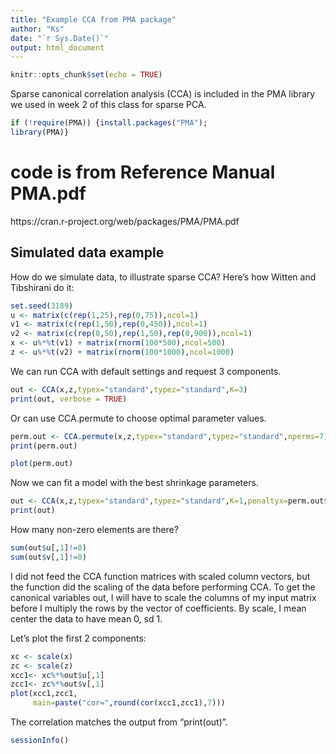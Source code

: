 ```yaml
---
title: "Example CCA from PMA package"
author: "Ks"
date: "`r Sys.Date()`"
output: html_document
---
```


```r
knitr::opts_chunk$set(echo = TRUE)
```

Sparse canonical correlation analysis (CCA) is included in the PMA library we used in week 2 of this class for sparse PCA.

```r
if (!require(PMA)) {install.packages("PMA"); 
library(PMA)}
```

# code is from Reference Manual PMA.pdf
https://cran.r-project.org/web/packages/PMA/PMA.pdf


## Simulated data example

How do we simulate data, to illustrate sparse CCA? Here's how Witten and Tibshirani do it:

```r
set.seed(3189)
u <- matrix(c(rep(1,25),rep(0,75)),ncol=1)
v1 <- matrix(c(rep(1,50),rep(0,450)),ncol=1)
v2 <- matrix(c(rep(0,50),rep(1,50),rep(0,900)),ncol=1)
x <- u%*%t(v1) + matrix(rnorm(100*500),ncol=500)
z <- u%*%t(v2) + matrix(rnorm(100*1000),ncol=1000)
```


We can run CCA with default settings and request 3 components.
```r
out <- CCA(x,z,typex="standard",typez="standard",K=3)
print(out, verbose = TRUE) 
```



Or can use CCA.permute to choose optimal parameter values.

```r
perm.out <- CCA.permute(x,z,typex="standard",typez="standard",nperms=7)
print(perm.out)
```

```r
plot(perm.out)
```

Now we can fit a model with the best shrinkage parameters.

```r
out <- CCA(x,z,typex="standard",typez="standard",K=1,penaltyx=perm.out$bestpenaltyx,penaltyz=perm.out$bestpenaltyz, v=perm.out$v.init)
print(out)
```


How many non-zero elements are there?
```r
sum(out$u[,1]!=0)
sum(out$v[,1]!=0)
```

I did not feed the CCA function matrices with scaled column vectors, but the function did the scaling of the data before performing CCA. To get the canonical variables out, I will have to scale the columns of my input matrix before I multiply the rows by the vector of coefficients. By scale, I mean center the data to have mean 0, sd 1.

Let's plot the first 2 components:
```r
xc <- scale(x)
zc <- scale(z)
xcc1<- xc%*%out$u[,1]
zcc1<- zc%*%out$v[,1]
plot(xcc1,zcc1,
     main=paste("cor=",round(cor(xcc1,zcc1),7)))
```

The correlation matches the output from "print(out)".

```r
sessionInfo()
```